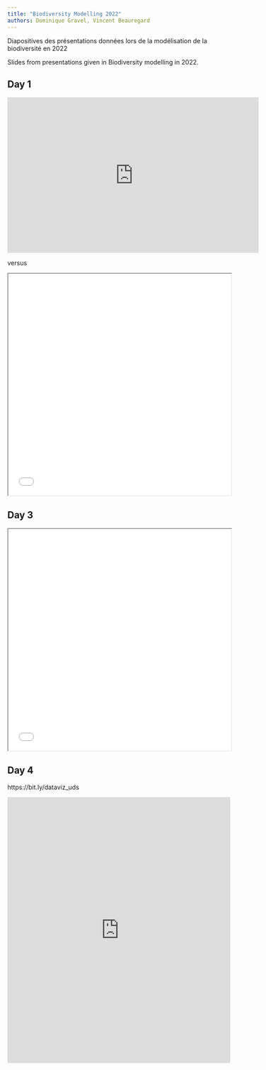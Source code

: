 ```yaml
---
title: "Biodiversity Modelling 2022"
authors: Dominique Gravel, Vincent Beauregard
---
```


Diapositives des présentations données lors de la modélisation de la biodiversité en 2022

Slides from presentations given in Biodiversity modelling in 2022.


## Day 1 

<iframe src="https://widgets.figshare.com/articles/21335004/embed?show_title=1" width="568" height="351" allowfullscreen frameborder="0"></iframe>

versus

<iframe src="slides/day1.pdf" width="100%" height="500px"></iframe>

## Day 3 

<iframe src="slides/day3.pdf" width="100%" height="500px"></iframe>

## Day 4

https://bit.ly/dataviz_uds


<iframe src='https://view.officeapps.live.com/op/embed.aspx?src=[https://github.com/bios2/bios2.github.io/blob/master/slides/ecole-ete-environnement2022-student-VF.pptx?raw=true]' width='100%' height='600px' frameborder='0'></iframe>
